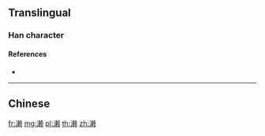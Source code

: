 {{also|瀨|瀬}}
==Translingual==
{{Han simplified forms|瀨|瀬|濑}}

===Han character===
{{Han char|rn=85|rad=水|as=13|sn=16|four=|canj=EDLO|ids=⿰氵赖}}

====References====
* {{Han ref|kx=0655.201|hdz=31754.030|uh=6FD1|ud=28625}}

----

==Chinese==
{{zh-see|瀨}}

[[fr:濑]]
[[mg:濑]]
[[pl:濑]]
[[th:濑]]
[[zh:濑]]